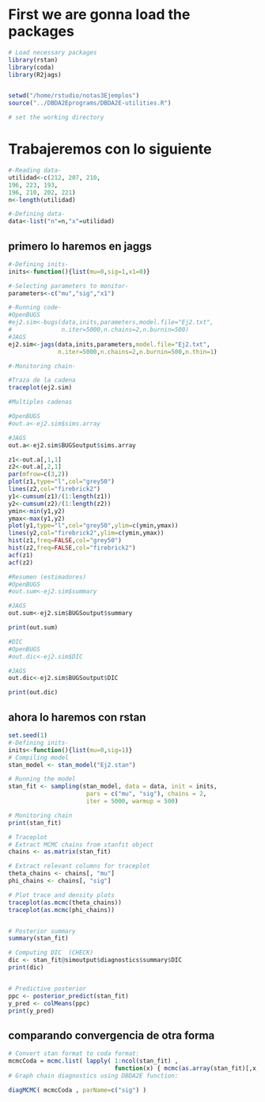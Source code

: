 # First we are gonna load the packages

```r
# Load necessary packages
library(rstan)
library(coda)
library(R2jags)


setwd("/home/rstudio/notas3Ejemplos")
source("../DBDA2Eprograms/DBDA2E-utilities.R")

# set the working directory

```

# Trabajeremos con lo siguiente
```r
#-Reading data-
utilidad<-c(212, 207, 210,
196, 223, 193,
196, 210, 202, 221)
n<-length(utilidad)

#-Defining data-
data<-list("n"=n,"x"=utilidad)

```

## primero lo haremos en jaggs
```r


#-Defining inits-
inits<-function(){list(mu=0,sig=1,x1=0)}

#-Selecting parameters to monitor-
parameters<-c("mu","sig","x1")

#-Running code-
#OpenBUGS
#ej2.sim<-bugs(data,inits,parameters,model.file="Ej2.txt",
#              n.iter=5000,n.chains=2,n.burnin=500)
#JAGS
ej2.sim<-jags(data,inits,parameters,model.file="Ej2.txt",
              n.iter=5000,n.chains=2,n.burnin=500,n.thin=1)

#-Monitoring chain-

#Traza de la cadena
traceplot(ej2.sim)

#Multiples cadenas

#OpenBUGS
#out.a<-ej2.sim$sims.array

#JAGS
out.a<-ej2.sim$BUGSoutput$sims.array

z1<-out.a[,1,1]
z2<-out.a[,2,1]
par(mfrow=c(3,2))
plot(z1,type="l",col="grey50")
lines(z2,col="firebrick2")
y1<-cumsum(z1)/(1:length(z1))
y2<-cumsum(z2)/(1:length(z2))
ymin<-min(y1,y2)
ymax<-max(y1,y2)
plot(y1,type="l",col="grey50",ylim=c(ymin,ymax))
lines(y2,col="firebrick2",ylim=c(ymin,ymax))
hist(z1,freq=FALSE,col="grey50")
hist(z2,freq=FALSE,col="firebrick2")
acf(z1)
acf(z2)

#Resumen (estimadores)
#OpenBUGS
#out.sum<-ej2.sim$summary

#JAGS
out.sum<-ej2.sim$BUGSoutput$summary

print(out.sum)

#DIC
#OpenBUGS
#out.dic<-ej2.sim$DIC

#JAGS
out.dic<-ej2.sim$BUGSoutput$DIC

print(out.dic)

```

## ahora lo haremos con rstan

```r
set.seed(1)
#-Defining inits-
inits<-function(){list(mu=0,sig=1)}
# Compiling model
stan_model <- stan_model("Ej2.stan")

# Running the model
stan_fit <- sampling(stan_model, data = data, init = inits, 
                      pars = c("mu", "sig"), chains = 2, 
                      iter = 5000, warmup = 500)

# Monitoring chain
print(stan_fit)

# Traceplot
# Extract MCMC chains from stanfit object
chains <- as.matrix(stan_fit)

# Extract relevant columns for traceplot
theta_chains <- chains[, "mu"]
phi_chains <- chains[, "sig"]

# Plot trace and density plots
traceplot(as.mcmc(theta_chains))
traceplot(as.mcmc(phi_chains))


# Posterior summary
summary(stan_fit)

# Computing DIC  (CHECK)
dic <- stan_fit@simoutput$diagnostics$summary$DIC
print(dic)


# Predictive posterior
ppc <- posterior_predict(stan_fit)
y_pred <- colMeans(ppc)
print(y_pred)
```

## comparando convergencia de otra forma

```r
# Convert stan format to coda format:
mcmcCoda = mcmc.list( lapply( 1:ncol(stan_fit) ,
                              function(x) { mcmc(as.array(stan_fit)[,x,]) } ) )
# Graph chain diagnostics using DBDA2E function:

diagMCMC( mcmcCoda , parName=c("sig") )

```
